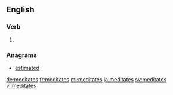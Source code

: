 ==English==

===Verb===
{{head|en}}

# {{en-third-person singular of|meditate}}

===Anagrams===
* [[estimated#English|estimated]]

[[de:meditates]]
[[fr:meditates]]
[[ml:meditates]]
[[ja:meditates]]
[[sv:meditates]]
[[vi:meditates]]